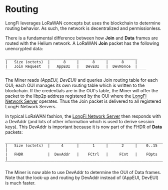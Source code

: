 # Routing

LongFi leverages LoRaWAN concepts but uses the blockchain to determine routing behavior. As such, the network is decentralized and permissionless.

There is a fundamental difference between how **Join** and **Data** frames are routed with the Helium network. A LoRaWAN **Join** packet has the following unencrypted data:

```
___________________________________________________________
|   Size (octets)  |      8     |      8     |      8     |
|   Join Request   |   AppEUI   |   DevEUI   |  DevNonce  |
‾‾‾‾‾‾‾‾‾‾‾‾‾‾‾‾‾‾‾‾‾‾‾‾‾‾‾‾‾‾‾‾‾‾‾‾‾‾‾‾‾‾‾‾‾‾‾‾‾‾‾‾‾‾‾‾‾‾‾‾‾‾‾
```

The Miner reads *(AppEUI, DevEUI)* and queries Join routing table for each OUI; each OUI manages its own routing table which is written to the blockchain. If the credentials are in the OUI's table, the Miner will offer the packet to the libp2p address registered by the OUI where the [LongFi Network Server](/longfi/longfi-network-server) operates. Thus the Join packet is delivered to all registered LongFi Network Servers.

In typical LoRaWAN fashion, the [LongFi Network Server](/longfi/longfi-network-server) then responds with a DevAddr (and lots of other information which is used to derive session keys). This DevAddr is important because it is now part of the FHDR of **Data** packets:

```
________________________________________________________________________
|   Size (octets)  |     4      |      1     |      2     |    0..15   |
|   FHDR           |  DevAddr   |    FCtrl   |     FCnt   |    FOpts   |
‾‾‾‾‾‾‾‾‾‾‾‾‾‾‾‾‾‾‾‾‾‾‾‾‾‾‾‾‾‾‾‾‾‾‾‾‾‾‾‾‾‾‾‾‾‾‾‾‾‾‾‾‾‾‾‾‾‾‾‾‾‾‾‾‾‾‾‾‾‾‾‾‾‾‾‾
```

The Miner is now able to use DevAddr to determine the OUI of Data frames. Note that the look-up and routing by DevAddr instead of (AppEUI, DevEUI) is much faster.